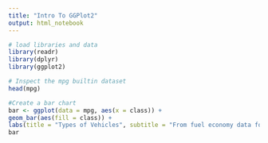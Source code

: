 ```yaml
---
title: "Intro To GGPlot2"
output: html_notebook
---
```


```r
# load libraries and data
library(readr)
library(dplyr)
library(ggplot2)
```

```r
# Inspect the mpg builtin dataset
head(mpg)
```

```r
#Create a bar chart
bar <- ggplot(data = mpg, aes(x = class)) +
geom_bar(aes(fill = class)) +
labs(title = "Types of Vehicles", subtitle = "From fuel economy data for popular car models (1999-2008)")
bar

```